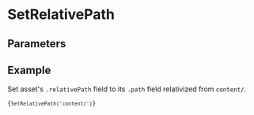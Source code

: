 # SetRelativePath

<Doc />
<Proc />

## Parameters

<Params />

## Example

Set asset's `.relativePath` field to its `.path` field relativized from `content/`.

<Code language="javascript">{`SetRelativePath('content/')`}</Code>
